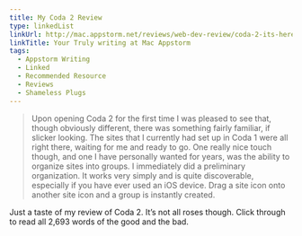 ```yaml
---
title: My Coda 2 Review
type: linkedList
linkUrl: http://mac.appstorm.net/reviews/web-dev-review/coda-2-its-here-and-its-awesome/
linkTitle: Your Truly writing at Mac Appstorm
tags:
  - Appstorm Writing
  - Linked
  - Recommended Resource
  - Reviews
  - Shameless Plugs
---
```


> Upon opening Coda 2 for the first time I was pleased to see that, though obviously different, there was something fairly familiar, if slicker looking. The sites that I currently had set up in Coda 1 were all right there, waiting for me and ready to go. One really nice touch though, and one I have personally wanted for years, was the ability to organize sites into groups. I immediately did a preliminary organization. It works very simply and is quite discoverable, especially if you have ever used an iOS device. Drag a site icon onto another site icon and a group is instantly created.

Just a taste of my review of Coda 2. It’s not all roses though. Click through to read all 2,693 words of the good and the bad.
